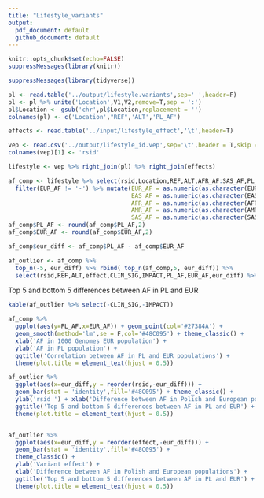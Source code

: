 ```yaml
---
title: "Lifestyle_variants"
output:
  pdf_document: default
  github_document: default
---
```


```r
knitr::opts_chunk$set(echo=FALSE)
suppressMessages(library(knitr))
```




```r
suppressMessages(library(tidyverse))

pl <- read.table('../output/lifestyle.variants',sep=' ',header=F)
pl <- pl %>% unite('Location',V1,V2,remove=T,sep = ':')
pl$Location <- gsub('chr',pl$Location,replacement = '')
colnames(pl) <- c('Location',"REF",'ALT','PL_AF')

effects <- read.table('../input/lifestyle_effect','\t',header=T)

vep <- read.csv('../output/lifestyle_id.vep',sep='\t',header = T,skip = 49)
colnames(vep)[1] <- 'rsid'

lifestyle <- vep %>% right_join(pl) %>% right_join(effects)

af_comp <- lifestyle %>% select(rsid,Location,REF,ALT,AFR_AF:SAS_AF,PL_AF,CLIN_SIG,IMPACT,effect) %>%
  filter(EUR_AF != '-') %>% mutate(EUR_AF = as.numeric(as.character(EUR_AF)),
                                   EAS_AF = as.numeric(as.character(EAS_AF)),
                                   AFR_AF = as.numeric(as.character(AFR_AF)),
                                   AMR_AF = as.numeric(as.character(AMR_AF)),
                                   SAS_AF = as.numeric(as.character(SAS_AF))) %>% na.omit()
af_comp$PL_AF <- round(af_comp$PL_AF,2)
af_comp$EUR_AF <- round(af_comp$EUR_AF,2)

af_comp$eur_diff <- af_comp$PL_AF - af_comp$EUR_AF

af_outlier <- af_comp %>% 
  top_n(-5, eur_diff) %>% rbind( top_n(af_comp,5, eur_diff)) %>% 
  select(rsid,REF,ALT,effect,CLIN_SIG,IMPACT,PL_AF,EUR_AF,eur_diff) %>% arrange(eur_diff)
```


Top 5 and bottom 5 differences between AF in PL and EUR

```r
kable(af_outlier %>% select(-CLIN_SIG,-IMPACT))
```




```r
af_comp %>% 
  ggplot(aes(y=PL_AF,x=EUR_AF)) + geom_point(col='#27384A') + 
  geom_smooth(method='lm',se = F,col='#48C095') + theme_classic() + 
  xlab('AF in 1000 Genomes EUR population') +
  ylab('AF in PL population') + 
  ggtitle('Correlation between AF in PL and EUR populations') +
  theme(plot.title = element_text(hjust = 0.5))

af_outlier %>%
  ggplot(aes(x=eur_diff,y = reorder(rsid,-eur_diff))) + 
  geom_bar(stat = 'identity',fill='#48C095') + theme_classic() +
  ylab('rsid ') + xlab('Difference between AF in Polish and European populations') +
  ggtitle('Top 5 and bottom 5 differences between AF in PL and EUR') +
  theme(plot.title = element_text(hjust = 0.5))


af_outlier %>%
  ggplot(aes(x=eur_diff,y = reorder(effect,-eur_diff))) + 
  geom_bar(stat = 'identity',fill='#48C095') + 
  theme_classic() +
  ylab('Variant effect') + 
  xlab('Difference between AF in Polish and European populations') +
  ggtitle('Top 5 and bottom 5 differences between AF in PL and EUR') +
  theme(plot.title = element_text(hjust = 0.5))

```
